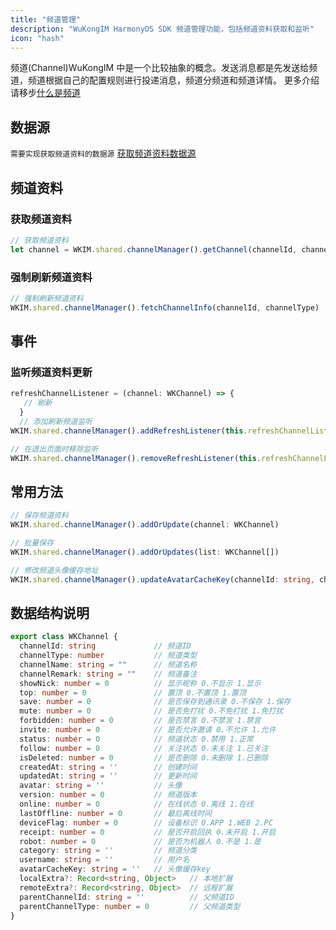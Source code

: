 ```yaml
---
title: "频道管理"
description: "WuKongIM HarmonyOS SDK 频道管理功能，包括频道资料获取和监听"
icon: "hash"
---
```


频道(Channel)WuKongIM 中是一个比较抽象的概念。发送消息都是先发送给频道，频道根据自己的配置规则进行投递消息，频道分频道和频道详情。 更多介绍请移步[什么是频道](/zh/guide/initialize#频道)

## 数据源

`需要实现获取频道资料的数据源` [获取频道资料数据源](/zh/sdk/wukongim/harmonyos/datasource#频道资料数据源)

## 频道资料

### 获取频道资料

```typescript
// 获取频道资料
let channel = WKIM.shared.channelManager().getChannel(channelId, channelType)
```

### 强制刷新频道资料

```typescript
// 强制刷新频道资料
WKIM.shared.channelManager().fetchChannelInfo(channelId, channelType)
```

## 事件

### 监听频道资料更新

```typescript
refreshChannelListener = (channel: WKChannel) => {
   // 刷新
  }
  // 添加刷新频道监听
WKIM.shared.channelManager().addRefreshListener(this.refreshChannelListener)

// 在退出页面时移除监听
WKIM.shared.channelManager().removeRefreshListener(this.refreshChannelListener)
```

## 常用方法

```typescript
// 保存频道资料
WKIM.shared.channelManager().addOrUpdate(channel: WKChannel)

// 批量保存
WKIM.shared.channelManager().addOrUpdates(list: WKChannel[])

// 修改频道头像缓存地址
WKIM.shared.channelManager().updateAvatarCacheKey(channelId: string, channelType: number, key: string)
```
## 数据结构说明

```typescript
export class WKChannel {
  channelId: string             // 频道ID
  channelType: number           // 频道类型
  channelName: string = ""      // 频道名称
  channelRemark: string = ""    // 频道备注
  showNick: number = 0          // 显示昵称 0.不显示 1.显示
  top: number = 0               // 置顶 0.不置顶 1.置顶
  save: number = 0              // 是否保存到通讯录 0.不保存 1.保存
  mute: number = 0              // 是否免打扰 0.不免打扰 1.免打扰
  forbidden: number = 0         // 是否禁言 0.不禁言 1.禁言
  invite: number = 0            // 是否允许邀请 0.不允许 1.允许
  status: number = 0            // 频道状态 0.禁用 1.正常
  follow: number = 0            // 关注状态 0.未关注 1.已关注
  isDeleted: number = 0         // 是否删除 0.未删除 1.已删除
  createdAt: string = ''        // 创建时间
  updatedAt: string = ''        // 更新时间
  avatar: string = ''           // 头像
  version: number = 0           // 频道版本
  online: number = 0            // 在线状态 0.离线 1.在线
  lastOffline: number = 0       // 最后离线时间
  deviceFlag: number = 0        // 设备标识 0.APP 1.WEB 2.PC
  receipt: number = 0           // 是否开启回执 0.未开启 1.开启
  robot: number = 0             // 是否为机器人 0.不是 1.是
  category: string = ''         // 频道分类
  username: string = ''         // 用户名
  avatarCacheKey: string = ''   // 头像缓存key
  localExtra?: Record<string, Object>   // 本地扩展
  remoteExtra?: Record<string, Object>  // 远程扩展
  parentChannelId: string = ''          // 父频道ID
  parentChannelType: number = 0         // 父频道类型
}
```






